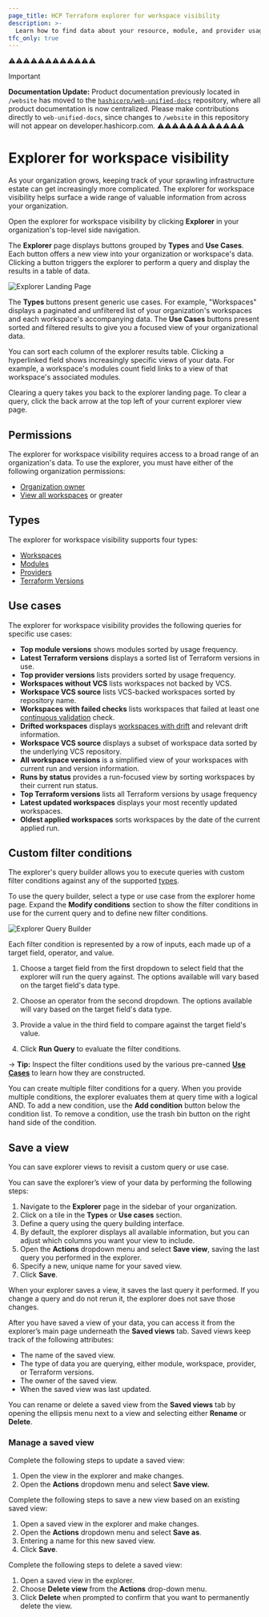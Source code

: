```yaml
---
page_title: HCP Terraform explorer for workspace visibility
description: >-
  Learn how to find data about your resource, module, and provider usage across workspaces and projects in HCP Terraform with the explorer for workspace visibility.
tfc_only: true
---
```


⚠️⚠️⚠️⚠️⚠️⚠️⚠️⚠️⚠️⚠️⚠️⚠️
> [!IMPORTANT]  
> **Documentation Update:** Product documentation previously located in `/website` has moved to the [`hashicorp/web-unified-docs`](https://github.com/hashicorp/web-unified-docs) repository, where all product documentation is now centralized. Please make contributions directly to `web-unified-docs`, since changes to `/website` in this repository will not appear on developer.hashicorp.com.
⚠️⚠️⚠️⚠️⚠️⚠️⚠️⚠️⚠️⚠️⚠️⚠️

# Explorer for workspace visibility

As your organization grows, keeping track of your sprawling infrastructure estate can get increasingly more complicated. The explorer for workspace visibility helps surface a wide range of valuable information from across your organization.

Open the explorer for workspace visibility by clicking **Explorer** in your organization's top-level side navigation.

The **Explorer** page displays buttons grouped by **Types** and **Use Cases**. Each button offers a new view into your organization or workspace's data. Clicking a button triggers the explorer to perform a query and display the results in a table of data. 

![Explorer Landing Page](/img/docs/terraform-cloud-explorer-landing-page.png)

The **Types** buttons present generic use cases. For example, "Workspaces" displays a paginated and unfiltered list of your organization's workspaces and each workspace's accompanying data. The **Use Cases** buttons present sorted and filtered results to give you a focused view of your organizational data.

You can sort each column of the explorer results table. Clicking a hyperlinked field shows increasingly specific views of your data. For example, a workspace's modules count field links to a view of that workspace's associated modules. 

Clearing a query takes you back to the explorer landing page. To clear a query, click the back arrow at the top left of your current explorer view page.

## Permissions

The explorer for workspace visibility requires access to a broad range of an organization's data. To use the explorer, you must have either of the following organization permissions:
- [Organization owner](/terraform/cloud-docs/users-teams-organizations/permissions#organization-owners)
- [View all workspaces](/terraform/cloud-docs/users-teams-organizations/permissions#view-all-workspaces) or greater

## Types

The explorer for workspace visibility supports four types:

- [Workspaces](/terraform/cloud-docs/workspaces)
- [Modules](/terraform/language/modules)
- [Providers](/terraform/language/providers)
- [Terraform Versions](/terraform/language/upgrade-guides#upgrading-to-terraform-v1-4)

## Use cases

The explorer for workspace visibility provides the following queries for specific use cases:

- **Top module versions** shows modules sorted by usage frequency.
- **Latest Terraform versions** displays a sorted list of Terraform versions in use.
- **Top provider versions** lists providers sorted by usage frequency.
- **Workspaces without VCS** lists workspaces not backed by VCS.
- **Workspace VCS source** lists VCS-backed workspaces sorted by repository name.
- **Workspaces with failed checks** lists workspaces that failed at least one [continuous validation](/terraform/enterprise/workspaces/health#continuous-validation) check.
- **Drifted workspaces** displays [workspaces with drift](/terraform/enterprise/workspaces/health#drift-detection) and relevant drift information.
- **Workspace VCS source** displays a subset of workspace data sorted by the underlying VCS repository.
- **All workspace versions** is a simplified view of your workspaces with current run and version information.
- **Runs by status** provides a run-focused view by sorting workspaces by their current run status.
- **Top Terraform versions** lists all Terraform versions by usage frequency
- **Latest updated workspaces** displays your most recently updated workspaces.
- **Oldest applied workspaces** sorts workspaces by the date of the current applied run.

## Custom filter conditions

The explorer's query builder allows you to execute queries with custom filter conditions against any of the supported [types](#types).

To use the query builder, select a type or use case from the explorer home page. Expand the **Modify conditions** section to show the filter conditions in use for the current query and to define new filter conditions.

![Explorer Query Builder](/img/docs/query-builder.png)

Each filter condition is represented by a row of inputs, each made up of a target field, operator, and value.

1. Choose a target field from the first dropdown to select field that the explorer will run the query against. The options available will vary based on the target field's data type.

1. Choose an operator from the second dropdown. The options available will vary based on the target field's data type.

1. Provide a value in the third field to compare against the target field's value.

1. Click **Run Query** to evaluate the filter conditions.

-> **Tip:** Inspect the filter conditions used by the various pre-canned [**Use Cases**](#use-cases) to learn how they are constructed.

You can create multiple filter conditions for a query. When you provide multiple conditions, the explorer evaluates them at query time with a logical AND. To add a new condition, use the **Add condition** button below the condition list. To remove a condition, use the trash bin button on the right hand side of the condition.

## Save a view

You can save explorer views to revisit a custom query or use case.

You can save the explorer’s view of your data by performing the following steps:

1. Navigate to the **Explorer** page in the sidebar of your organization.  
1. Click on a tile in the **Types** or **Use cases** section.
1. Define a query using the query building interface.   
1. By default, the explorer displays all available information, but you can adjust which columns you want your view to include.  
1. Open the **Actions** dropdown menu and select **Save view**, saving the last query you performed in the explorer.  
1. Specify a new, unique name for your saved view.   
1. Click **Save**.

When your explorer saves a view, it saves the last query it performed. If you change a query and do not rerun it, the explorer does not save those changes.

After you have saved a view of your data, you can access it from the explorer’s main page underneath the **Saved views** tab. Saved views keep track of the following attributes:

* The name of the saved view. 
* The type of data you are querying, either module, workspace, provider, or Terraform versions.
* The owner of the saved view.  
* When the saved view was last updated.

You can rename or delete a saved view from the **Saved views** tab by opening the ellipsis menu next to a view and selecting either **Rename** or **Delete**.

### Manage a saved view

Complete the following steps to update a saved view:

1. Open the view in the explorer and make changes.  
1. Open the **Actions** dropdown menu and select **Save view.**

Complete the following steps to save a new view based on an existing saved view:

1. Open a saved view in the explorer and make changes.  
1. Open the **Actions** dropdown menu and select **Save as**.  
1. Entering a name for this new saved view.  
1. Click **Save**.

Complete the following steps to delete a saved view:

1. Open a saved view in the explorer.
1. Choose  **Delete view** from the **Actions** drop-down menu.
1. Click **Delete** when prompted to confirm that you want to permanently delete the view.
